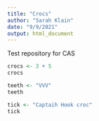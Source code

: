 ```yaml
---
title: "Crocs"
author: "Sarah Klain"
date: "9/9/2021"
output: html_document
---
```


Test repository for CAS
```r
crocs <- 3 + 5
crocs
```
```r
teeth <- "VVV"
teeth
```
```r
tick <- "Captaih Hook croc"
tick
```

